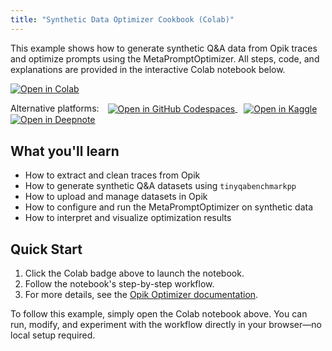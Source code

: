 ```yaml
---
title: "Synthetic Data Optimizer Cookbook (Colab)"
---
```


<Info>
  This example shows how to generate synthetic Q&A data from Opik traces and optimize prompts using the MetaPromptOptimizer. All steps, code, and explanations are provided in the interactive Colab notebook below.
</Info>

[![Open in Colab](https://colab.research.google.com/assets/colab-badge.svg)](https://colab.research.google.com/github/comet-ml/opik/blob/main/sdks/opik_optimizer/notebooks/OpikSyntethicDataOptimizer.ipynb)

<div style="margin-top: 10px;">
  <span style="margin-right: 10px;">Alternative platforms:</span>
  <a href="https://github.com/codespaces/new?repo=comet-ml/opik" target="_blank" rel="noopener noreferrer" style="margin-right: 10px;">
    <img src="https://github.com/codespaces/badge.svg" alt="Open in GitHub Codespaces" style="vertical-align: middle;"/>
  </a>
  <a href="https://kaggle.com/kernels/welcome?src=comet-ml/opik" target="_blank" rel="noopener noreferrer" style="margin-right: 10px;">
    <img src="https://kaggle.com/static/images/open-in-kaggle.svg" alt="Open in Kaggle" style="vertical-align: middle;"/>
  </a>
  <a href="https://deepnote.com/launch?url=https://github.com/comet-ml/opik" target="_blank" rel="noopener noreferrer">
    <img src="https://deepnote.com/buttons/launch-in-deepnote.svg" alt="Open in Deepnote" style="vertical-align: middle;"/>
  </a>
</div>

## What you'll learn

- How to extract and clean traces from Opik
- How to generate synthetic Q&A datasets using `tinyqabenchmarkpp`
- How to upload and manage datasets in Opik
- How to configure and run the MetaPromptOptimizer on synthetic data
- How to interpret and visualize optimization results

## Quick Start

1. Click the Colab badge above to launch the notebook.
2. Follow the notebook's step-by-step workflow.
3. For more details, see the [Opik Optimizer documentation](/agent_optimization/overview).

<Note>
  To follow this example, simply open the Colab notebook above. You can run, modify, and experiment with the workflow directly in your browser—no local setup required.
</Note>
